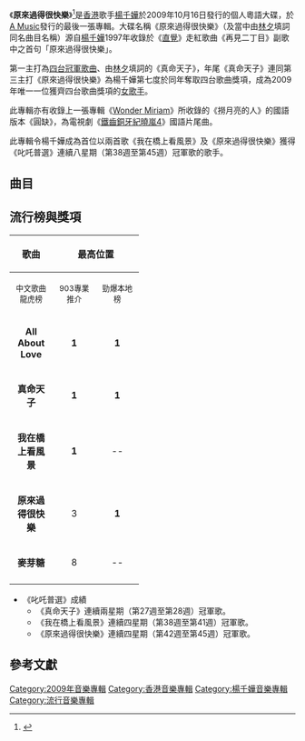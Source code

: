 {{Infobox Album | <!-- See Wikipedia:WikiProject_Albums -->
| Name        = 原來過得很快樂
| Type        = 專輯
| Artist      = [[楊千嬅|楊千嬅]]
| Cover       = 楊千嬅 原來過得很快樂.jpg
| Released    = 2009年10月16日 （[[香港|香港]]）
| Recorded    = 2009年
| Genre       = [[粵語流行音樂|粵語流行音樂]]
| Length      = 42:11
| Label       = [[東亞唱片_(製作)|A Music]]
| Producer    = [[Alvin_Wong|Alvin Wong]]
| Last album  = [[Wonder_Miriam|Wonder Miriam]]<br />(2008)
| This album  = '''原來過得很快樂'''<br />(2009)
| Next album  = [[Home_(楊千嬅專輯)|Home]]<br />(2010)
}}

《'''原來過得很快樂'''》<ref>{{cite web|title=原來過得很快樂|url=https://www.yesasia.com/global/%E5%8E%9F%E4%BE%86%E9%81%8E%E5%BE%97%E5%BE%88-%E5%BF%AB%E6%A8%82/1021428557-0-0-0-zh_TW/info.html|website=yesasia|accessdate=2009-10-16|archive-date=2019-04-25|archive-url=https://web.archive.org/web/20190425063132/https://www.yesasia.com/global/%E5%8E%9F%E4%BE%86%E9%81%8E%E5%BE%97%E5%BE%88-%E5%BF%AB%E6%A8%82/1021428557-0-0-0-zh_TW/info.html|dead-url=no}}</ref>是[[香港|香港]]歌手[[楊千嬅|楊千嬅]]於2009年10月16日發行的個人粵語大碟，於[[A_Music|A Music]]發行的最後一張專輯。大碟名稱《原來過得很快樂》（及當中由[[林夕|林夕]]填詞同名曲目名稱）源自[[楊千嬅|楊千嬅]]1997年收錄於《[[直覺_(楊千嬅專輯)|直覺]]》走紅歌曲《再見二丁目》副歌中之首句「原來過得很快樂」。

第一主打為[[2009年度香港四台冠軍歌曲列表|四台冠軍歌曲]]、由[[林夕|林夕]]填詞的《真命天子》，年尾《真命天子》連同第三主打《原來過得很快樂》為楊千嬅第七度於同年奪取四台歌曲獎項，成為2009年唯一一位獲齊四台歌曲獎項的[[女歌手|女歌手]]。

此專輯亦有收錄上一張專輯《[[Wonder_Miriam|Wonder Miriam]]》所收錄的《撈月亮的人》的國語版本《圓缺》，為電視劇《[[鐵齒銅牙紀曉嵐4|鐵齒銅牙紀曉嵐4]]》國語片尾曲。

此專輯令楊千嬅成為首位以兩首歌《我在橋上看風景》及《原來過得很快樂》獲得《叱吒普選》連續八星期（第38週至第45週）冠軍歌的歌手。

==曲目==
{{Tracklist
| collapsed = 
| headline = 
| font_size = 
| total_length = 

| all_writing = 
| all_music = 
| all_lyrics = 
| all_arranger = 
| all_producer = 
| all_note = 

| extra_column =

| title1 = [https://www.youtube.com/watch?v=a1jNw7WFV5s 真命天子]
| note1 = 
| longnote1 = '''第一主打'''
| music1 = [[雷頌德|雷頌德]]
| lyrics1 = [[林夕|林夕]]
| arranger1 = 雷頌德
| producer1 = 雷頌德
| extra1 = 
| length1 = 3:35

| title2 = [https://www.youtube.com/watch?v=ngd1Myna-UI 我在橋上看風景]
| note2 = 
| longnote2 = '''第二主打'''
| music2 = [[徐繼宗|徐繼宗]]
| lyrics2 = [[林若寧|林若寧]]
| arranger2 = 雷頌德
| producer2 = [[李漢文|李漢文]]
| extra2 = 
| length2 = 3:41

| title3 = [https://www.youtube.com/watch?v=n2i11r2TT8o 原來過得很快樂]
| note3 = 
| longnote3 = '''第三主打'''
| music3 = [[伍仲衡|伍仲衡]]
| lyrics3 = 林夕
| arranger3 = 伍仲衡
| producer3 = 伍仲衡
| extra3 = 
| length3 = 3:59

| title4 = 你幸福嗎
| note4 = 
| longnote4 = 
| music4 = Jeong Hoon
| lyrics4 = [[黄仲凱|黄仲凱]]
| arranger4 = Tim Ngoh
| producer4 = [[陳奐仁|陳奐仁]]
| extra4 = 
| length4 = 3:35

| title5 = All About Love
| note5 = 
| longnote5 = 2007年派台歌曲
| music5 = [[楊鎮邦|楊鎮邦]]<br>[[曾家瑋|曾家瑋]]
| lyrics5 = 林若寧
| arranger5 = 雷頌德
| producer5 = 雷頌德
| extra5 = 
| length5 = 3:36

| title6 = 麥芽糖 
| note6 = 
| longnote6 = '''第四主打'''
| music6 = [[Eric_Kwok|Eric Kwok]]
| lyrics6 = 林若寧
| arranger6 = Eric Kwok
| producer6 = Eric Kwok
| extra6 = 
| length6 = 4:21

| title7 = 藍風箏
| note7 = 
| longnote7 = 
| music7 = [[伍卓賢|伍卓賢]]
| lyrics7 = 林若寧
| arranger7 = Tim Ngoh
| producer7 = 陳奐仁
| extra7 = 
| length7 = 4:18

| title8 = 對木偶唱歌
| note8 = 
| longnote8 = 
| music8 = [[方皓玟|方皓玟]]
| lyrics8 = 黄仲凱
| arranger8 = [[藝琛|藝琛]]
| producer8 = 李漢文
| extra8 = 
| length8 = 3:36

| title9 = 孖公仔
| note9 = 
| longnote9 = 
| music9 = [[Edmond_Tsang|Edmond Tsang]]
| lyrics9 = [[李峻一|李峻一]]
| arranger9 = [[伍樂城|伍樂城]]
| producer9 = 伍樂城
| extra9 = 
| length9 = 4:24

| title10 = 圓缺
| note10 = 國
| longnote10 = 粵語版本為《撈月亮的人》<br>為電視劇《[[鐵齒銅牙紀曉嵐4|鐵齒銅牙紀曉嵐4]]》國語片尾曲
| music10 = [[陳台證|陳台證]]
| lyrics10 = 陳台證
| arranger10 = 陳台證
| producer10 = 陳台證
| extra10 = 
| length10 = 3:42

| title11 = All About Love
| note11 = Little Orchestra Mix
| longnote11 = 
| music11 = 楊鎮邦<br>曾家瑋
| lyrics11 = 林若寧
| arranger11 = 雷頌德
| producer11 = 雷頌德
| extra11 = 
| length11 = 3:19
}}

== 流行榜與獎項 ==

{| class="wikitable"
|- bgcolor="#CCCCCC"
!align="center" rowspan="2" | 歌曲
!align="center" colspan="4" | 最高位置
!align="center" rowspan="2" | 獎項
|- bgcolor="#FFFFFF"
! width="60"|<small>中文歌曲龍虎榜</small>
! width="60"|<small>903專業推介</small>
! width="60"|<small>勁爆本地榜</small>
! width="60"|<small>勁歌金榜</small>
|- 
| align="center"|'''All About Love''' || align="center"|'''1''' || align="center"|'''1''' || align="center"|'''1''' || align="center"|-- ||
|- 
| align="center"|'''真命天子''' || align="center"|'''1''' || align="center"|'''1''' || align="center"|'''1''' || align="center"|'''1''' || <small>2009勁歌金曲優秀選第二回得獎歌曲<BR>2009年[[新城勁爆頒獎禮|新城勁爆頒獎禮]]勁爆歌曲</small>
|- 
| align="center"|'''我在橋上看風景''' || align="center"|'''1''' || align="center"|-- || align="center"|20 || align="center"|-- || align="center"|
|- 
| align="center"|'''原來過得很快樂 ''' || align="center"|3 || align="center"|'''1''' || align="center"|4 || align="center"|5 || <small>2009勁歌金曲優秀選第三回得獎歌曲<br>[[2009年度叱咤樂壇流行榜|2009年度叱咤樂壇流行榜]]專業推介叱咤十大 第六位<br>2009年度[[十大勁歌金曲頒獎典禮|十大勁歌金曲頒獎典禮]]十大勁歌金曲<br>第三十二屆十大中文金曲頒獎音樂會十大中文金曲</small>
|-
| align="center"|'''麥芽糖 ''' || align="center"|8|| align="center"|-- || align="center"|5|| align="center"|-- || align="center"|
|-  
|}

*《叱吒普選》成績
**《真命天子》連續兩星期（第27週至第28週）冠軍歌。
**《我在橋上看風景》連續四星期（第38週至第41週）冠軍歌。 
**《原來過得很快樂》連續四星期（第42週至第45週）冠軍歌。

== 參考文獻 ==
{{Reflist|2}}


{{楊千嬅}}
{{楊千嬅歌曲}}
{{楊千嬅香港四台歌曲獎項}}

[[Category:2009年音樂專輯|Category:2009年音樂專輯]]
[[Category:香港音樂專輯|Category:香港音樂專輯]]
[[Category:楊千嬅音樂專輯|Category:楊千嬅音樂專輯]]
[[Category:流行音樂專輯|Category:流行音樂專輯]]